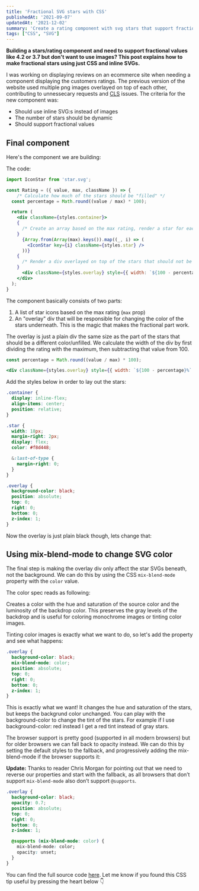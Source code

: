 ```yaml
---
title: 'Fractional SVG stars with CSS'
publishedAt: '2021-09-07'
updatedAt: '2021-12-02'
summary: 'Create a rating component with svg stars that support fractional values'
tags: ["CSS", "SVG"]
---
```


**Building a stars/rating component and need to support fractional values like 4.2 or 3.7 but don't want to use images? This post explains how to make fractional stars using just CSS and inline SVGs.**


I was working on displaying reviews on an ecommerce site when needing a component displaying the customers ratings. The previous version of the website used multiple png images overlayed on top of each other, contributing to unnessecary requests and [CLS](https://web.dev/cls/) issues. The criteria for the new component was:

- Should use inline SVG:s instead of images
- The number of stars should be dynamic
- Should support fractional values

## Final component

Here's the component we are building:

<Rating />

The code:

```jsx
import IconStar from 'star.svg';

const Rating = ({ value, max, className }) => {
	/* Calculate how much of the stars should be "filled" */
  const percentage = Math.round((value / max) * 100);

  return (
    <div className={styles.container}>
    {
      /* Create an array based on the max rating, render a star for each */
    }
      {Array.from(Array(max).keys()).map((_, i) => (
        <IconStar key={i} className={styles.star} />
      ))}
    {
      /* Render a div overlayed on top of the stars that should not be not filled */
    }
      <div className={styles.overlay} style={{ width: `${100 - percentage}%` }} />
    </div>
  );
}
```

The component basically consists of two parts:

1. A list of star icons based on the max rating (`max` prop)
2. An "overlay" div that will be responsible for changing the color of the stars underneath. This is the magic that makes the fractional part work. 

The overlay is just a plain div the same size as the part of the stars that should be a different color/unfilled. We calculate the width of the div by first dividing the rating with the maximum, then subtracting that value from 100.

```jsx
const percentage = Math.round((value / max) * 100);

<div className={styles.overlay} style={{ width: `${100 - percentage}%` }} />
```

Add the styles below in order to lay out the stars:

```css
.container {
  display: inline-flex;
  align-items: center;
  position: relative;
}

.star {
  width: 18px;
  margin-right: 2px;
  display: flex;
  color: #f8d448;

  &:last-of-type {
    margin-right: 0;
  }
}

.overlay {
  background-color: black;
  position: absolute;
  top: 0;
  right: 0;
  bottom: 0;
  z-index: 1;
}
```

Now the overlay is just plain black though, lets change that:

## Using mix-blend-mode to change SVG color

The final step is making the overlay div only affect the star SVGs beneath, not the background. We can do this by using the CSS `mix-blend-mode` property with the `color` value.

The color spec reads as following:

<Warning type="info">Creates a color with the hue and saturation of the source color and the luminosity of the backdrop color. This preserves the gray levels of the backdrop and is useful for coloring monochrome images or tinting color images.</Warning>

Tinting color images is exactly what we want to do, so let's add the property and see what happens:

```css
.overlay {
  background-color: black;
  mix-blend-mode: color;
  position: absolute;
  top: 0;
  right: 0;
  bottom: 0;
  z-index: 1;
}
```

This is exactly what we want! It changes the hue and saturation of the stars, but keeps the backgrund color unchanged. You can play with the background-color to change the tint of the stars. For example if I use background-color: red instead I get a red tint instead of gray stars.

The browser support is pretty good (supported in all modern browsers) but for older browsers we can fall back to opacity instead. We can do this by setting the default styles to the fallback, and progressively adding the mix-blend-mode if the browser supports it:

__Update:__ Thanks to reader Chris Morgan for pointing out that we need to reverse our properties and start with the fallback, as all browsers that don’t support `mix-blend-mode` also don’t support `@supports`.

```css
.overlay {
  background-color: black;
  opacity: 0.7;
  position: absolute;
  top: 0;
  right: 0;
  bottom: 0;
  z-index: 1;

  @supports (mix-blend-mode: color) {
    mix-blend-mode: color;
    opacity: unset;
  }
}
```

You can find the full source code [here](https://github.com/samuelkraft/samuelkraft-next/blob/master/components/blog/rating.tsx). Let me know if you found this CSS tip useful by pressing the heart below 👇
